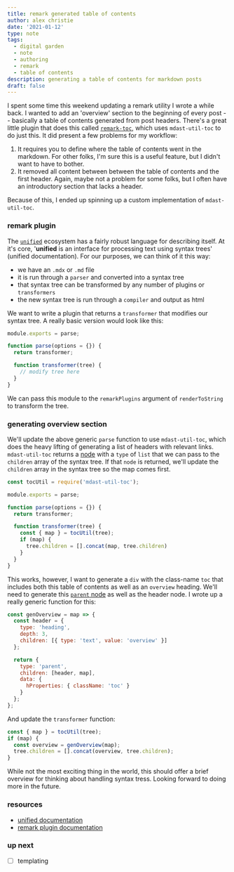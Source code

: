 ```yaml
---
title: remark generated table of contents
author: alex christie
date: '2021-01-12'
type: note
tags:
  - digital garden
  - note
  - authoring
  - remark
  - table of contents
description: generating a table of contents for markdown posts
draft: false
---
```


I spent some time this weekend updating a remark utility I wrote a while back. I wanted to add an 'overview' section to the beginning of every post -- basically a table of contents generated from post headers. There's a great little plugin that does this called [`remark-toc`](https://github.com/remarkjs/remark-toc), which uses `mdast-util-toc` to do just this. It did present a few problems for my workflow:

1. It requires you to define where the table of contents went in the markdown. For other folks, I'm sure this is a useful feature, but I didn't want to have to bother.
2. It removed all content between between the table of contents and the first header. Again, maybe not a problem for some folks, but I often have an introductory section that lacks a header.

Because of this, I ended up spinning up a custom implementation of `mdast-util-toc`.

### remark plugin

The [`unified`](https://github.com/unifiedjs/unified) ecosystem has a fairly robust language for describing itself. At it's core, '**unified** is an interface for processing text using syntax trees' (unified documentation). For our purposes, we can think of it this way:

- we have an `.mdx` or `.md` file
- it is run through a `parser` and converted into a syntax tree
- that syntax tree can be transformed by any number of plugins or `transformers`
- the new syntax tree is run through a `compiler` and output as html

We want to write a plugin that returns a `transformer` that modifies our syntax tree. A really basic version would look like this:

``` js
module.exports = parse;

function parse(options = {}) {
  return transformer;

  function transformer(tree) {
    // modify tree here
  }
}
```

We can pass this module to the `remarkPlugins` argument of `renderToString` to transform the tree.

### generating overview section

We'll update the above generic `parse` function to use `mdast-util-toc`, which does the heavy lifting of generating a list of headers with relevant links. `mdast-util-toc` returns a [node](https://github.com/syntax-tree/unist#node) with a `type` of `list` that we can pass to the `children` array of the syntax tree. If that `node` is returned, we'll update the `children` array in the syntax tree so the map comes first.

``` js
const tocUtil = require('mdast-util-toc');

module.exports = parse;

function parse(options = {}) {
  return transformer;

  function transformer(tree) {
    const { map } = tocUtil(tree);
    if (map) {
      tree.children = [].concat(map, tree.children)
    }
  }
}
```

This works, however, I want to generate a `div` with the class-name `toc` that includes both this table of contents as well as an `overview` heading. We'll need to generate this [`parent` node](https://github.com/syntax-tree/unist#parent) as well as the header node. I wrote up a really generic function for this:

``` js
const genOverview = map => {
  const header = {
    type: 'heading',
    depth: 3,
    children: [{ type: 'text', value: 'overview' }]
  };

  return {
    type: 'parent',
    children: [header, map],
    data: {
      hProperties: { className: 'toc' }
    }
  };
};
```

And update the `transformer` function:

``` js
const { map } = tocUtil(tree);
if (map) {
  const overview = genOverview(map);
  tree.children = [].concat(overview, tree.children);
}
```

While not the most exciting thing in the world, this should offer a brief overview for thinking about handling syntax tress. Looking forward to doing more in the future.

### resources

- [unified documentation](https://github.com/unifiedjs/unified)
- [remark plugin documentation](https://github.com/unifiedjs/unified#plugin)

### up next

- [ ] templating
